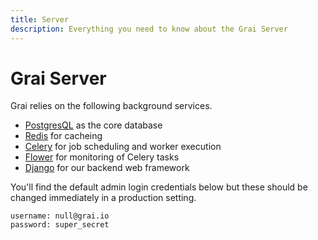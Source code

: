 ```yaml
---
title: Server
description: Everything you need to know about the Grai Server
---
```


# Grai Server

Grai relies on the following background services.

- [PostgresQL](https://www.postgresql.org/) as the core database
- [Redis](https://redis.com/) for cacheing
- [Celery](https://docs.celeryq.dev/en/stable/userguide/periodic-tasks.html) for job scheduling and worker execution
- [Flower](https://flower.readthedocs.io/en/latest/) for monitoring of Celery tasks
- [Django](https://www.djangoproject.com/) for our backend web framework

You'll find the default admin login credentials below but these should be changed immediately in a production setting.

```copy
username: null@grai.io
password: super_secret
```

